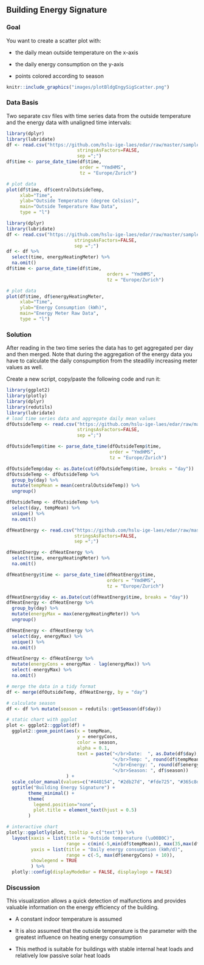 \newpage
## Building Energy Signature
### Goal
You want to create a scatter plot with:

* the daily mean outside temperature on the x-axis

* the daily energy consumption on the y-axis

* points colored according to season

```r
knitr::include_graphics("images/plotBldgEngySigScatter.png")
```

### Data Basis
Two separate csv files with time series data from the outside temperature and the energy data with unaligned time intervals:

```r
library(dplyr)
library(lubridate)
df <- read.csv("https://github.com/hslu-ige-laes/edar/raw/master/sampleData/centralOutsideTemp.csv",
                          stringsAsFactors=FALSE,
                          sep =";")
df$time <- parse_date_time(df$time,
                           order = "YmdHMS",
                           tz = "Europe/Zurich")

# plot data
plot(df$time, df$centralOutsideTemp,
     xlab="Time",
     ylab="Outside Temperature (degree Celsius)",
     main="Outside Temperature Raw Data",
     type = "l")

```
```r
library(dplyr)
library(lubridate)
df <- read.csv("https://github.com/hslu-ige-laes/edar/raw/master/sampleData/centralHeating.csv",
                         stringsAsFactors=FALSE,
                         sep =";")
df <- df %>%
  select(time, energyHeatingMeter) %>%
  na.omit()
df$time <- parse_date_time(df$time,
                                     orders = "YmdHMS",
                                     tz = "Europe/Zurich")

# plot data
plot(df$time, df$energyHeatingMeter,
     xlab="Time",
     ylab="Energy Consumption (kWh)",
     main="Energy Meter Raw Data",
     type = "l")

```

### Solution
After reading in the two time series the data has to get aggregated per day and then merged. Note that during the aggregation of the energy data you have to calculate the daily conspumption from the steadiliy increasing meter values as well.

Create a new script, copy/paste the following code and run it:

```r
library(ggplot2)
library(plotly)
library(dplyr)
library(redutils)
library(lubridate)
# load time series data and aggregate daily mean values
dfOutsideTemp <- read.csv("https://github.com/hslu-ige-laes/edar/raw/master/sampleData/centralOutsideTemp.csv",
                          stringsAsFactors=FALSE,
                          sep =";")

dfOutsideTemp$time <- parse_date_time(dfOutsideTemp$time,
                                      order = "YmdHMS",
                                      tz = "Europe/Zurich")

dfOutsideTemp$day <- as.Date(cut(dfOutsideTemp$time, breaks = "day"))
dfOutsideTemp <- dfOutsideTemp %>%
  group_by(day) %>%
  mutate(tempMean = mean(centralOutsideTemp)) %>%
  ungroup()

dfOutsideTemp <- dfOutsideTemp %>%
  select(day, tempMean) %>%
  unique() %>%
  na.omit()

dfHeatEnergy <- read.csv("https://github.com/hslu-ige-laes/edar/raw/master/sampleData/centralHeating.csv",
                         stringsAsFactors=FALSE,
                         sep =";")

dfHeatEnergy <- dfHeatEnergy %>%
  select(time, energyHeatingMeter) %>%
  na.omit()

dfHeatEnergy$time <- parse_date_time(dfHeatEnergy$time,
                                     orders = "YmdHMS",
                                     tz = "Europe/Zurich")

dfHeatEnergy$day <- as.Date(cut(dfHeatEnergy$time, breaks = "day"))
dfHeatEnergy <- dfHeatEnergy %>%
  group_by(day) %>%
  mutate(energyMax = max(energyHeatingMeter)) %>%
  ungroup()

dfHeatEnergy <- dfHeatEnergy %>%
  select(day, energyMax) %>%
  unique() %>%
  na.omit()

dfHeatEnergy <- dfHeatEnergy %>% 
  mutate(energyCons = energyMax - lag(energyMax)) %>%
  select(-energyMax) %>%
  na.omit()

# merge the data in a tidy format
df <- merge(dfOutsideTemp, dfHeatEnergy, by = "day")

# calculate season
df <- df %>% mutate(season = redutils::getSeason(df$day))

# static chart with ggplot
plot <- ggplot2::ggplot(df) +
  ggplot2::geom_point(aes(x = tempMean,
                          y = energyCons,
                          color = season,
                          alpha = 0.1,
                          text = paste("</br>Date:  ", as.Date(df$day),
                                       "</br>Temp: ", round(df$tempMean, digits = 1), "\u00B0C",
                                       "</br>Energy: ", round(df$energyCons, digits = 0), "kWh/d",
                                       "</br>Season: ", df$season))
                      ) +
  scale_color_manual(values=c("#440154", "#2db27d", "#fde725", "#365c8d")) +
  ggtitle("Building Energy Signature") +
        theme_minimal() +
        theme(
          legend.position="none",
          plot.title = element_text(hjust = 0.5)
        )

# interactive chart
plotly::ggplotly(plot, tooltip = c("text")) %>%
  layout(xaxis = list(title = "Outside temperature (\u00B0C)",
                      range = c(min(-5,min(df$tempMean)), max(35,max(df$tempMean))), zeroline = F),
         yaxis = list(title = "Daily energy consumption (kWh/d)",
                      range = c(-5, max(df$energyCons) + 10)),
         showlegend = TRUE
         ) %>%
  plotly::config(displayModeBar = FALSE, displaylogo = FALSE)
```

### Discussion
This visualization allows a quick detection of malfunctions and provides valuable information on the energy efficiency of the building.

- A constant indoor temperature is assumed

- It is also assumed that the outside temperature is the parameter with the greatest influence on heating energy consumption

- This method is suitable for buildings with stable internal heat loads and relatively low passive solar heat loads

